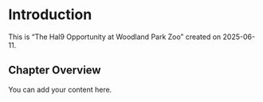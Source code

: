 # Introduction {.unnumbered}

This is "The Hal9 Opportunity at Woodland Park Zoo" created on 2025-06-11.

## Chapter Overview

You can add your content here.